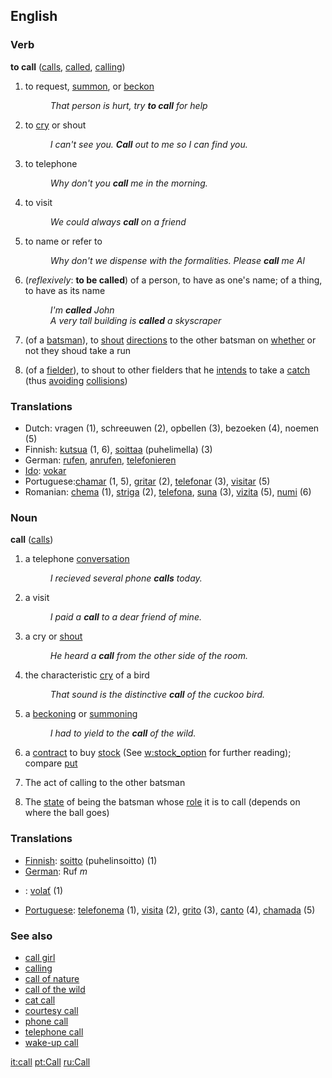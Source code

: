 ==English==
===Verb===
'''to call'''  ([[calls]], [[called]], [[calling]])

# to request, [[summon]], or [[beckon]]
#: ''That person is hurt, try '''to call''' for help''
# to [[cry]] or shout
#: ''I can't see you. '''Call''' out to me so I can find you.''
# to telephone
#: ''Why don't you '''call''' me in the morning.''
# to visit
#: ''We could always '''call''' on a friend''
# to name or refer to
#: ''Why don't we dispense with the formalities. Please '''call''' me Al''
# (''reflexively'': '''to be called''') of a person, to have as one's name; of a thing, to have as its name
#: ''I'm '''called''' John''
#: ''A very tall building is '''called''' a skyscraper''
#{{Cricket}} (of a [[batsman]]), to [[shout]] [[directions]] to the other batsman on [[whether]] or not they shoud take a run
#{{Cricket}} (of a [[fielder]]), to shout to other fielders that he [[intend]]s to take a [[catch]] (thus [[avoid]]ing [[collision]]s)

===Translations===
*Dutch: vragen (1), schreeuwen (2), opbellen (3), bezoeken (4), noemen (5)
*Finnish: [[kutsua]] (1, 6), [[soittaa]] (puhelimella) (3)
*German: [[rufen]], [[anrufen]], [[telefonieren]]
*[[Ido]]: [[vokar]]
*Portuguese:[[chamar]] (1, 5), [[gritar]] (2), [[telefonar]] (3), [[visitar]] (5)
*Romanian: [[chema]] (1), [[striga]] (2), [[telefona]], [[suna]] (3), [[vizita]] (5), [[numi]] (6)
===Noun===
'''call'''  ([[calls]])
# a telephone [[conversation]]
#: ''I recieved several phone '''calls''' today.''
# a visit
#: ''I paid a '''call''' to a dear friend of mine.''
# a cry or [[shout]]
#: ''He heard a '''call''' from the other side of the room.''
# the characteristic [[cry]] of a bird
#: ''That sound is the distinctive '''call''' of the cuckoo bird.''
# a [[beckon]]ing or [[summon]]ing
#: ''I had to yield to the '''call''' of the wild.''
# a [[contract]] to buy [[stock]] (See [[w:stock_option]] for further reading); compare [[put]]
#{{Cricket}} The act of calling to the other batsman
#{{Cricket}} The [[state]] of being the batsman whose [[role]] it is to call (depends on where the ball goes)

===Translations===

*[[Finnish]]: [[soitto]] (puhelinsoitto) (1)
*[[German]]: Ruf ''m''
*{{sk}}: [[volať]] (1)
*[[Portuguese]]: [[telefonema]] (1), [[visita]] (2), [[grito]] (3), [[canto]] (4), [[chamada]] (5)

===See also===
*[[call girl]]
*[[calling]]
*[[call of nature]]
*[[call of the wild]]
*[[cat call]]
*[[courtesy call]]
*[[phone call]]
*[[telephone call]]
*[[wake-up call]]

[[it:call]]
[[pt:Call]]
[[ru:Call]]